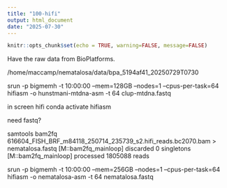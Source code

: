 ```yaml
---
title: "100-hifi"
output: html_document
date: "2025-07-30"
---
```


```r
knitr::opts_chunk$set(echo = TRUE, warning=FALSE, message=FALSE)
```

Have the raw data from BioPlatforms.   

/home/maccamp/nematalosa/data/bpa_5194af41_20250729T0730

srun -p bigmemh -t 10:00:00 --mem=128GB --nodes=1 --cpus-per-task=64 hifiasm -o hunstmani-mtdna-asm -t 64 clup-mtdna.fastq

in screen hifi
conda activate hifiasm

need fastq?

samtools bam2fq 616604_FISH_BRF_m84118_250714_235739_s2.hifi_reads.bc2070.bam > nematalosa.fastq
[M::bam2fq_mainloop] discarded 0 singletons
[M::bam2fq_mainloop] processed 1805088 reads

srun -p bigmemh -t 10:00:00 --mem=256GB --nodes=1 --cpus-per-task=64 hifiasm -o nematalosa-asm -t 64 nematalosa.fastq
